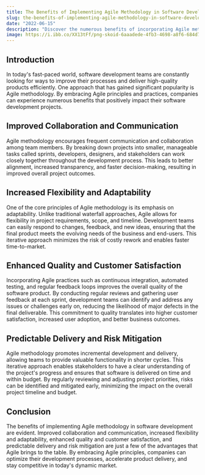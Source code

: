 ```yaml
---
title: The Benefits of Implementing Agile Methodology in Software Development
slug: the-benefits-of-implementing-agile-methodology-in-software-development
date: "2022-06-15"
description: "Discover the numerous benefits of incorporating Agile methodology into your software development process."
image: https://i.ibb.co/XX13tFf/png-skoid-6aaadede-4fb3-4698-a8f6-684d7786b067-sktid-a48cca56-e6da-484e-a814-9c849652bcb3-skt-2023-0.png
---
```


## Introduction

In today's fast-paced world, software development teams are constantly looking for ways to improve their processes and deliver high-quality products efficiently. One approach that has gained significant popularity is Agile methodology. By embracing Agile principles and practices, companies can experience numerous benefits that positively impact their software development projects.

## Improved Collaboration and Communication

Agile methodology encourages frequent communication and collaboration among team members. By breaking down projects into smaller, manageable tasks called sprints, developers, designers, and stakeholders can work closely together throughout the development process. This leads to better alignment, increased transparency, and faster decision-making, resulting in improved overall project outcomes.

## Increased Flexibility and Adaptability

One of the core principles of Agile methodology is its emphasis on adaptability. Unlike traditional waterfall approaches, Agile allows for flexibility in project requirements, scope, and timeline. Development teams can easily respond to changes, feedback, and new ideas, ensuring that the final product meets the evolving needs of the business and end-users. This iterative approach minimizes the risk of costly rework and enables faster time-to-market.

## Enhanced Quality and Customer Satisfaction

Incorporating Agile practices such as continuous integration, automated testing, and regular feedback loops improves the overall quality of the software product. By conducting regular reviews and gathering user feedback at each sprint, development teams can identify and address any issues or challenges early on, reducing the likelihood of major defects in the final deliverable. This commitment to quality translates into higher customer satisfaction, increased user adoption, and better business outcomes.

## Predictable Delivery and Risk Mitigation

Agile methodology promotes incremental development and delivery, allowing teams to provide valuable functionality in shorter cycles. This iterative approach enables stakeholders to have a clear understanding of the project's progress and ensures that software is delivered on time and within budget. By regularly reviewing and adjusting project priorities, risks can be identified and mitigated early, minimizing the impact on the overall project timeline and budget.

## Conclusion

The benefits of implementing Agile methodology in software development are evident. Improved collaboration and communication, increased flexibility and adaptability, enhanced quality and customer satisfaction, and predictable delivery and risk mitigation are just a few of the advantages that Agile brings to the table. By embracing Agile principles, companies can optimize their development processes, accelerate product delivery, and stay competitive in today's dynamic market.